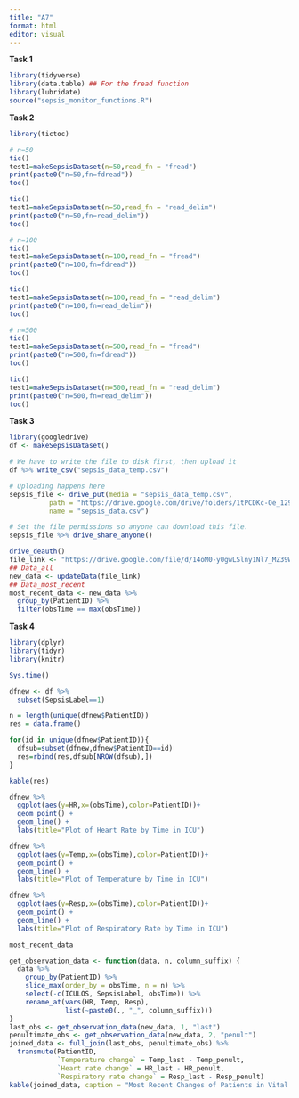 ```yaml
---
title: "A7"
format: html
editor: visual
---
```


**Task 1**

```r
library(tidyverse)
library(data.table) ## For the fread function
library(lubridate)
source("sepsis_monitor_functions.R")
```

**Task 2**

```r
library(tictoc)

# n=50
tic()
test1=makeSepsisDataset(n=50,read_fn = "fread")
print(paste0("n=50,fn=fdread"))
toc()

tic()
test1=makeSepsisDataset(n=50,read_fn = "read_delim")
print(paste0("n=50,fn=read_delim"))
toc()

# n=100
tic()
test1=makeSepsisDataset(n=100,read_fn = "fread")
print(paste0("n=100,fn=fdread"))
toc()

tic()
test1=makeSepsisDataset(n=100,read_fn = "read_delim")
print(paste0("n=100,fn=read_delim"))
toc()

# n=500
tic()
test1=makeSepsisDataset(n=500,read_fn = "fread")
print(paste0("n=500,fn=fdread"))
toc()

tic()
test1=makeSepsisDataset(n=500,read_fn = "read_delim")
print(paste0("n=500,fn=read_delim"))
toc()

```

**Task 3**

```r
library(googledrive)
df <- makeSepsisDataset()

# We have to write the file to disk first, then upload it
df %>% write_csv("sepsis_data_temp.csv")

# Uploading happens here
sepsis_file <- drive_put(media = "sepsis_data_temp.csv", 
          path = "https://drive.google.com/drive/folders/1tPCDKc-Oe_129trh2D33mvY1vKd-1ZPd",
          name = "sepsis_data.csv")

# Set the file permissions so anyone can download this file.
sepsis_file %>% drive_share_anyone()

```

```r
drive_deauth()
file_link <- "https://drive.google.com/file/d/14oM0-y0gwLSlny1Nl7_MZ39WJReLRoow"
## Data_all
new_data <- updateData(file_link)
## Data_most_recent
most_recent_data <- new_data %>%
  group_by(PatientID) %>%
  filter(obsTime == max(obsTime))
```

**Task 4**

```r
library(dplyr)
library(tidyr)
library(knitr)

Sys.time()

dfnew <- df %>%
  subset(SepsisLabel==1)

n = length(unique(dfnew$PatientID))
res = data.frame()

for(id in unique(dfnew$PatientID)){
  dfsub=subset(dfnew,dfnew$PatientID==id)
  res=rbind(res,dfsub[NROW(dfsub),])
}

kable(res)

```

```r
dfnew %>%
  ggplot(aes(y=HR,x=(obsTime),color=PatientID))+
  geom_point() + 
  geom_line() + 
  labs(title="Plot of Heart Rate by Time in ICU")

dfnew %>%
  ggplot(aes(y=Temp,x=(obsTime),color=PatientID))+
  geom_point() + 
  geom_line() + 
  labs(title="Plot of Temperature by Time in ICU")

dfnew %>%
  ggplot(aes(y=Resp,x=(obsTime),color=PatientID))+
  geom_point() + 
  geom_line() + 
  labs(title="Plot of Respiratory Rate by Time in ICU")

most_recent_data

```

```r
get_observation_data <- function(data, n, column_suffix) {
  data %>%
    group_by(PatientID) %>%
    slice_max(order_by = obsTime, n = n) %>%
    select(-c(ICULOS, SepsisLabel, obsTime)) %>%
    rename_at(vars(HR, Temp, Resp),
              list(~paste0(., "_", column_suffix)))
}
last_obs <- get_observation_data(new_data, 1, "last")
penultimate_obs <- get_observation_data(new_data, 2, "penult")
joined_data <- full_join(last_obs, penultimate_obs) %>%
  transmute(PatientID,
            `Temperature change` = Temp_last - Temp_penult,
            `Heart rate change` = HR_last - HR_penult,
            `Respiratory rate change` = Resp_last - Resp_penult)
kable(joined_data, caption = "Most Recent Changes of Patients in Vital Stats")

```
